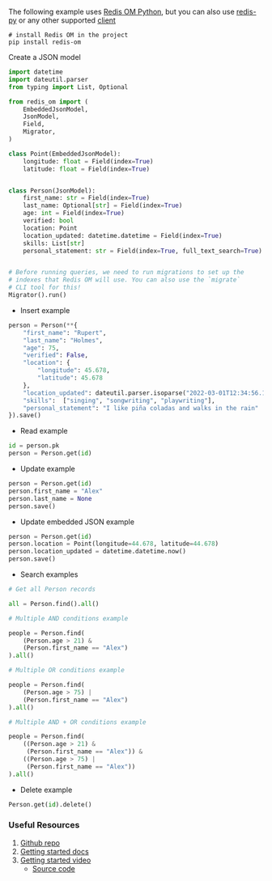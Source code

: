 The following example uses [Redis OM Python](https://github.com/redis/redis-om-python), but you can also use [redis-py](https://github.com/redis/redis-py) or any other supported [client](https://redis.io/resources/clients/)

```shell
# install Redis OM in the project
pip install redis-om
```

Create a JSON model

```python
import datetime
import dateutil.parser
from typing import List, Optional

from redis_om import (
    EmbeddedJsonModel,
    JsonModel,
    Field,
    Migrator,
)

class Point(EmbeddedJsonModel):
    longitude: float = Field(index=True)
    latitude: float = Field(index=True)


class Person(JsonModel):
    first_name: str = Field(index=True)
    last_name: Optional[str] = Field(index=True)
    age: int = Field(index=True)
    verified: bool
    location: Point
    location_updated: datetime.datetime = Field(index=True)
    skills: List[str]
    personal_statement: str = Field(index=True, full_text_search=True)


# Before running queries, we need to run migrations to set up the
# indexes that Redis OM will use. You can also use the `migrate`
# CLI tool for this!
Migrator().run()
```

- Insert example

```python
person = Person(**{
    "first_name": "Rupert",
    "last_name": "Holmes",
    "age": 75,
    "verified": False,
    "location": {
        "longitude": 45.678,
        "latitude": 45.678
    },
    "location_updated": dateutil.parser.isoparse("2022-03-01T12:34:56.123Z"),
    "skills":  ["singing", "songwriting", "playwriting"],
    "personal_statement": "I like piña coladas and walks in the rain"
}).save()
```

- Read example

```python
id = person.pk
person = Person.get(id)
```

- Update example

```python
person = Person.get(id)
person.first_name = "Alex"
person.last_name = None
person.save()
```

- Update embedded JSON example

```python
person = Person.get(id)
person.location = Point(longitude=44.678, latitude=44.678)
person.location_updated = datetime.datetime.now()
person.save()
```

- Search examples

```python
# Get all Person records

all = Person.find().all()

# Multiple AND conditions example

people = Person.find(
    (Person.age > 21) &
    (Person.first_name == "Alex")
).all()

# Multiple OR conditions example

people = Person.find(
    (Person.age > 75) |
    (Person.first_name == "Alex")
).all()

# Multiple AND + OR conditions example

people = Person.find(
    ((Person.age > 21) &
     (Person.first_name == "Alex")) &
    ((Person.age > 75) |
     (Person.first_name == "Alex"))
).all()
```

- Delete example

```python
Person.get(id).delete()
```

### Useful Resources

1. [Github repo](https://github.com/redis/redis-om-python)
1. [Getting started docs](https://redis.io/docs/stack/get-started/tutorials/stack-python/)
1. [Getting started video](https://www.youtube.com/watch?v=PPT1FElAS84)
   - [Source code](https://github.com/redis-developer/redis-om-python-flask-skeleton-app)

